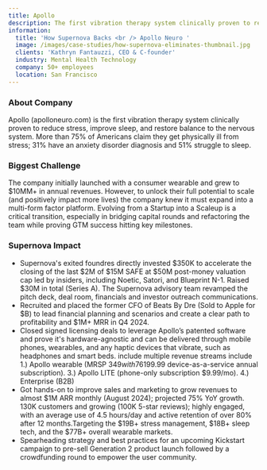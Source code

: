```yaml
---
title: Apollo
description: The first vibration therapy system clinically proven to reduce stress
information:
  title: 'How Supernova Backs <br /> Apollo Neuro '
  image: /images/case-studies/how-supernova-eliminates-thumbnail.jpg
  clients: 'Kathryn Fantauzzi, CEO & C-founder'
  industry: Mental Health Technology
  company: 50+ employees
  location: San Francisco
---
```


### About Company

Apollo (apolloneuro.com) is the first vibration therapy system clinically proven to reduce stress, improve sleep, and restore balance to the nervous system. More than 75% of Americans claim they get physically ill from stress; 31% have an anxiety disorder diagnosis and 51% struggle to sleep.

### Biggest Challenge

The company initially launched with a consumer wearable and grew to $10MM+ in annual revenues. However, to unlock their full potential to scale (and positively impact more lives) the company knew it must expand into a multi-form factor platform. Evolving from a Startup into a Scaleup is a critical transition, especially in bridging capital rounds and refactoring the team while proving GTM success hitting key milestones.  

### Supernova Impact

* Supernova's exited foundres directly invested $350K to accelerate the closing of the last $2M of $15M SAFE at $50M post-money valuation cap led by insiders, including Noetic, Satori, and Blueprint N-1. Raised $30M in total (Series A). The Supernova advisory team revamped the pitch deck, deal room, financials and investor outreach communications.
* Recruited and placed the former CFO of Beats By Dre (Sold to Apple for $B) to lead financial planning and scenarios and create a clear path to profitability and $1M+ MRR in Q4 2024.
* Closed signed licensing deals to leverage Apollo’s patented software and prove it's hardware-agnostic and can be delivered through mobile phones, wearables, and any haptic devices that vibrate, such as headphones and smart beds.   include multiple revenue streams include 1.) Apollo wearable (MRSP $349 with 76% gross margin) and 2.) AI Vibes ($199.99 device-as-a-service annual subscription). 3.) Apollo LITE (phone-only subscription $9.99/mo). 4.) Enterprise (B2B)
* Got hands-on to improve sales and marketing to grow revenues to almost $1M ARR monthly (August 2024); projected 75% YoY growth. 130K customers and growing (100K 5-star reviews); highly engaged, with an average use of 4.5 hours/day and active retention of over 80% after 12 months.Targeting the $19B+ stress management, $18B+ sleep tech, and the $77B+ overall wearable markets.
* Spearheading strategy and best practices for an upcoming Kickstart campaign to pre-sell Generation 2 product launch followed by a crowdfunding round to empower the user community.

<BlockQuote customerImage="/images/Kathryn.avif" customerName="Kathryn Fantauzzi" customerRole="CEO & Co-founder of Apollo Neuro " content="Scaling a company is hard AF. Supernova by my side is a game-changer!" />
